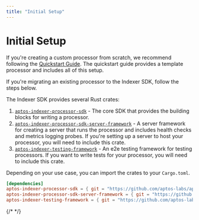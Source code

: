 ```yaml
---
title: "Initial Setup"
---
```


# Initial Setup

If you're creating a custom processor from scratch, we recommend following the [Quickstart Guide](../quickstart.mdx).
The quickstart guide provides a template processor and includes all of this setup.

If you're migrating an existing processor to the Indexer SDK, follow the steps below.

The Indexer SDK provides several Rust crates:
1. [`aptos-indexer-processor-sdk`](https://github.com/aptos-labs/aptos-indexer-processor-sdk/tree/main/aptos-indexer-processors-sdk/sdk) - The core SDK that provides the building blocks for writing a processor.
2. [`aptos-indexer-processor-sdk-server-framework`](https://github.com/aptos-labs/aptos-indexer-processor-sdk/tree/main/aptos-indexer-processors-sdk/sdk-server-framework) - A server framework for creating a server that runs the processor and includes health checks and metrics logging probes.
If you're setting up a server to host your processor, you will need to include this crate. 
3. [`aptos-indexer-testing-framework`](https://github.com/aptos-labs/aptos-indexer-processor-sdk/tree/main/aptos-indexer-processors-sdk/testing-framework) - An e2e testing framework for testing processors.
If you want to write tests for your processor, you will need to include this crate.

Depending on your use case, you can import the crates to your `Cargo.toml`.

```toml
[dependencies]
aptos-indexer-processor-sdk = { git = "https://github.com/aptos-labs/aptos-indexer-processor-sdk.git", rev = "aptos-indexer-processor-sdk-v1.0.0" }
aptos-indexer-processor-sdk-server-framework = { git = "https://github.com/aptos-labs/aptos-indexer-processor-sdk.git", rev = "aptos-indexer-processor-sdk-v1.0.0" }
aptos-indexer-testing-framework = { git = "https://github.com/aptos-labs/aptos-indexer-processor-sdk.git", rev = "aptos-indexer-processor-sdk-v1.0.0" }
```

{/* <!-- Add list of SDK releases once we have that --> */}